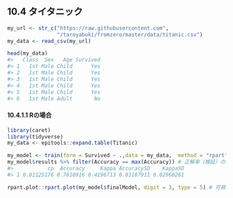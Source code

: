 ## 10.4 タイタニック

```r
my_url <- str_c("https://raw.githubusercontent.com",
                "/taroyabuki/fromzero/master/data/titanic.csv")
my_data <- read_csv(my_url)
```

```r
head(my_data)
#>   Class  Sex   Age Survived
#> 1   1st Male Child      Yes
#> 2   1st Male Child      Yes
#> 3   1st Male Child      Yes
#> 4   1st Male Child      Yes
#> 5   1st Male Child      Yes
#> 6   1st Male Adult       No
```

#### 10.4.1.1 Rの場合

```r
library(caret)
library(tidyverse)
my_data <- epitools::expand.table(Titanic)

my_model <- train(form = Survived ~ .,data = my_data,  method = "rpart")
my_model$results %>% filter(Accuracy == max(Accuracy)) # 正解率（検証）の最大値
#>           cp  Accuracy     Kappa AccuracySD    KappaSD
#> 1 0.01125176 0.7810916 0.4196713 0.01187911 0.02960261

rpart.plot::rpart.plot(my_model$finalModel, digit = 3, type = 5) # 可視化
```

